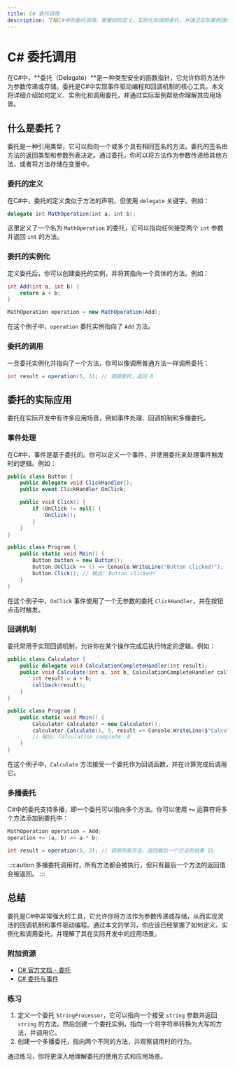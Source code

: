 ```yaml
---
title: C# 委托调用
description: 了解C#中的委托调用，掌握如何定义、实例化和调用委托，并通过实际案例理解其应用场景。
---
```


# C# 委托调用

在C#中，**委托（Delegate）**是一种类型安全的函数指针，它允许你将方法作为参数传递或存储。委托是C#中实现事件驱动编程和回调机制的核心工具。本文将详细介绍如何定义、实例化和调用委托，并通过实际案例帮助你理解其应用场景。

## 什么是委托？

委托是一种引用类型，它可以指向一个或多个具有相同签名的方法。委托的签名由方法的返回类型和参数列表决定。通过委托，你可以将方法作为参数传递给其他方法，或者将方法存储在变量中。

### 委托的定义

在C#中，委托的定义类似于方法的声明，但使用 `delegate` 关键字。例如：

```csharp
delegate int MathOperation(int a, int b);
```

这里定义了一个名为 `MathOperation` 的委托，它可以指向任何接受两个 `int` 参数并返回 `int` 的方法。

### 委托的实例化

定义委托后，你可以创建委托的实例，并将其指向一个具体的方法。例如：

```csharp
int Add(int a, int b) {
    return a + b;
}

MathOperation operation = new MathOperation(Add);
```

在这个例子中，`operation` 委托实例指向了 `Add` 方法。

### 委托的调用

一旦委托实例化并指向了一个方法，你可以像调用普通方法一样调用委托：

```csharp
int result = operation(5, 3); // 调用委托，返回 8
```

## 委托的实际应用

委托在实际开发中有许多应用场景，例如事件处理、回调机制和多播委托。

### 事件处理

在C#中，事件是基于委托的。你可以定义一个事件，并使用委托来处理事件触发时的逻辑。例如：

```csharp
public class Button {
    public delegate void ClickHandler();
    public event ClickHandler OnClick;

    public void Click() {
        if (OnClick != null) {
            OnClick();
        }
    }
}

public class Program {
    public static void Main() {
        Button button = new Button();
        button.OnClick += () => Console.WriteLine("Button clicked!");
        button.Click(); // 输出: Button clicked!
    }
}
```

在这个例子中，`OnClick` 事件使用了一个无参数的委托 `ClickHandler`，并在按钮点击时触发。

### 回调机制

委托常用于实现回调机制，允许你在某个操作完成后执行特定的逻辑。例如：

```csharp
public class Calculator {
    public delegate void CalculationCompleteHandler(int result);
    public void Calculate(int a, int b, CalculationCompleteHandler callback) {
        int result = a + b;
        callback(result);
    }
}

public class Program {
    public static void Main() {
        Calculator calculator = new Calculator();
        calculator.Calculate(5, 3, result => Console.WriteLine($"Calculation complete: {result}"));
        // 输出: Calculation complete: 8
    }
}
```

在这个例子中，`Calculate` 方法接受一个委托作为回调函数，并在计算完成后调用它。

### 多播委托

C#中的委托支持多播，即一个委托可以指向多个方法。你可以使用 `+=` 运算符将多个方法添加到委托中：

```csharp
MathOperation operation = Add;
operation += (a, b) => a * b;

int result = operation(5, 3); // 调用所有方法，返回最后一个方法的结果 15
```

:::caution
多播委托调用时，所有方法都会被执行，但只有最后一个方法的返回值会被返回。
:::

## 总结

委托是C#中非常强大的工具，它允许你将方法作为参数传递或存储，从而实现灵活的回调机制和事件驱动编程。通过本文的学习，你应该已经掌握了如何定义、实例化和调用委托，并理解了其在实际开发中的应用场景。

### 附加资源

- [C# 官方文档 - 委托](https://learn.microsoft.com/zh-cn/dotnet/csharp/programming-guide/delegates/)
- [C# 委托与事件](https://learn.microsoft.com/zh-cn/dotnet/csharp/programming-guide/events/)

### 练习

1. 定义一个委托 `StringProcessor`，它可以指向一个接受 `string` 参数并返回 `string` 的方法。然后创建一个委托实例，指向一个将字符串转换为大写的方法，并调用它。
2. 创建一个多播委托，指向两个不同的方法，并观察调用时的行为。

通过练习，你将更深入地理解委托的使用方式和应用场景。